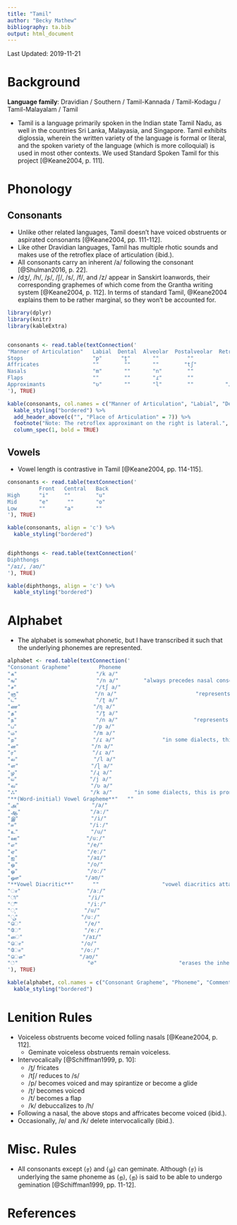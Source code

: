 ---
title: "Tamil"
author: "Becky Mathew"
bibliography: ta.bib
output: html_document
---

Last Updated: 2019-11-21

# Background

**Language family**: Dravidian / Southern / Tamil-Kannada / Tamil-Kodagu / Tamil-Malayalam / Tamil

* Tamil is a language primarily spoken in the Indian state Tamil Nadu, as well in the countries Sri Lanka, Malayasia, and Singapore. Tamil exhibits diglossia, wherein the written variety of the language is formal or literal, and the spoken variety of the language (which is more colloquial) is used in most other contexts. We used Standard Spoken Tamil for this project [@Keane2004, p. 111].

# Phonology

## Consonants

* Unlike other related languages, Tamil doesn't have voiced obstruents or aspirated consonants [@Keane2004, pp. 111-112].
* Like other Dravidian languages, Tamil has multiple rhotic sounds and makes use of the retroflex place of articulation (ibid.).
* All consonants carry an inherent /a/ following the consonant [@Shulman2016, p. 22].
* /dʒ/, /h/, /ʂ/, /ʃ/, /s/, /f/, and /z/ appear in Sanskirt loanwords, their corresponding graphemes of which come from the Grantha writing system [@Keane2004, p. 112]. In terms of standard Tamil, @Keane2004 explains them to be rather marginal, so they won't be accounted for.

```{r echo=FALSE, message=FALSE, warning=FALSE, results = 'asis'}

library(dplyr)
library(knitr)
library(kableExtra)


consonants <- read.table(textConnection('
"Manner of Articulation"   Labial  Dental  Alveolar  Postalveolar  Retroflex  Palatal   Velar
Stops                      "p"      "t̪"       ""         ""            "ʈ"      ""       "k"
Affricates                 ""        ""       ""        "tʃ"           ""       ""       ""  
Nasals                     "m"       ""       "n"        ""            "ɳ"      ""       ""  
Flaps                      ""        ""       "ɾ"        ""            ""       ""       ""  
Approximants               "ʋ"       ""       "l"        ""          "ɻ  ɭ"     "j"      ""  
'), TRUE)

kable(consonants, col.names = c("Manner of Articulation", "Labial", "Dental", "Alveolar", "Postalveolar", "Retroflex", "Palatal", "Velar"), align = 'c') %>%
  kable_styling("bordered") %>%
  add_header_above(c("", "Place of Articulation" = 7)) %>%
  footnote("Note: The retroflex approximant on the right is lateral.", general_title = "") %>%
  column_spec(1, bold = TRUE)
```

## Vowels

* Vowel length is contrastive in Tamil [@Keane2004, pp. 114-115].

```{r echo=FALSE, message=FALSE, warning=FALSE, results = 'asis'}
consonants <- read.table(textConnection('
          Front   Central   Back
High      "i"     ""        "u"
Mid       "e"      ""       "o"
Low       ""      "a"       ""
'), TRUE)

kable(consonants, align = 'c') %>%
  kable_styling("bordered")


diphthongs <- read.table(textConnection('
Diphthongs
"/aɪ/, /aʊ/"
'), TRUE)

kable(diphthongs, align = 'c') %>%
  kable_styling("bordered")
```

# Alphabet

* The alphabet is somewhat phonetic, but I have transcribed it such that the underlying phonemes are represented.

```{r echo=FALSE, message=FALSE, warning=FALSE, results = 'asis'}

alphabet <- read.table(textConnection('
"Consonant Grapheme"         Phoneme                                   Comment
"க"                         "/k a/"                                      ""
"ங"                         "/n a/"        "always precedes nasal consonants, so it represents the allophone [ŋ]"
"ச"                         "/tʃ a/"                                     ""
"ஞ"                        "/n a/"                         "represents the allophone [ɲ]"
"ட"                         "/ʈ a/"                                      ""
"ண"                       "/ɳ a/"                                       ""
"த"                         "/t̪ a/"                                      ""
"ந"                         "/n a/"                        "represents the allophone [n̪]"
"ப"                        "/p a/"                                       ""
"ம"                        "/m a/"                                       ""
"ற"                        "/ɾ a/"               "in some dialects, this is pronounced with the trill [r]"
"ன"                       "/n a/"                                       ""
"ர"                        "/ɾ a/"                                       ""
"ல"                        "/l a/"                                      ""
"ள"                       "/ɭ a/"                                       ""
"ழ"                       "/ɻ a/"                                       ""
"ய"                       "/j a/"                                       ""
"வ"                       "/ʋ a/"                                       ""
"ஃ"                       "/k a/"       "in some dialects, this is pronounced as [x] but in Standard Spoken Tamil [x] is an allophone of /k/ (often used to show aspiration from English loanwords)"
"**(Word-initial) Vowel Grapheme**"   ""                                 ""
"அ"                       "/a/"                                         ""
"ஆ"                      "/aː/"                                         ""
"இ"                       "/i/"                                         ""
"ஈ"                       "/iː/"                                        ""
"உ"                       "/u/"                                         ""
"ஊ"                     "/uː/"                                         ""
"எ"                      "/e/"                                          ""
"ஏ"                      "/eː/"                                         ""
"ஐ"                      "/aɪ/"                                         ""
"ஒ"                      "/o/"                                          ""
"ஓ"                      "/oː/"                                         ""
"ஔ"                    "/aʊ/"                                         ""
"**Vowel Diacritic**"      ""                    "vowel diacritics attach to consonants, changing the inherent /a/ to different vowels"
"ா"                     "/aː/"                                          ""
"ி"                      "/i/"                                           ""
"ீ"                      "/iː/"                                          ""
"ு"                     "/u/"                                           ""
"ூ"                    "/uː/"                                          ""
"ெ"                    "/e/"                                           ""
"ே"                    "/eː/"                                          ""
"ை"                   "/aɪ/"                                          ""
"ொ"                  "/o/"                                           ""
"ோ"                  "/oː/"                                          ""
"ௌ"                 "/aʊ/"                                          ""
"்"                      "∅"                          "erases the inherent vowel /a/ after a consonant"
'), TRUE)

kable(alphabet, col.names = c("Consonant Grapheme", "Phoneme", "Comment"), align = 'c') %>%
  kable_styling("bordered")
```  

# Lenition Rules

* Voiceless obstruents become voiced folling nasals [@Keane2004, p. 112].
    - Geminate voiceless obstruents remain voiceless.
* Intervocalically [@Schiffman1999, p. 10]:
    - /t̪/ fricates
    - /tʃ/ reduces to /s/
    - /p/ becomes voiced and may spirantize or become a glide
    - /ʈ/ becomes voiced
    - /t/ becomes a flap
    - /k/ debuccalizes to /h/
* Following a nasal, the above stops and affricates become voiced (ibid.).
* Occasionally, /ʋ/ and /k/ delete intervocalically (ibid.).

# Misc. Rules

* All consonants except ⟨ர⟩ and ⟨ழ⟩ can geminate. Although ⟨ர⟩ is underlying the same phoneme as ⟨ற⟩, ⟨ற⟩ is said to be able to undergo gemination [@Schiffman1999, pp. 11-12].

# References
